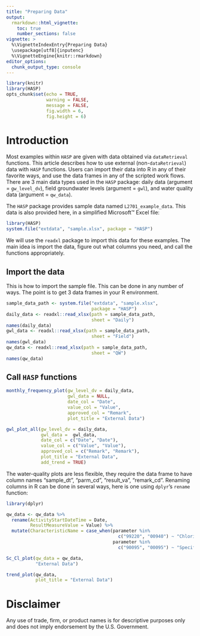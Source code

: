 ```yaml
---
title: "Preparing Data"
output: 
  rmarkdown::html_vignette:
    toc: true
    number_sections: false
vignette: >
  %\VignetteIndexEntry{Preparing Data}
  \usepackage[utf8]{inputenc}
  %\VignetteEngine{knitr::rmarkdown}
editor_options: 
  chunk_output_type: console
---
```


```r
library(knitr)
library(HASP)
opts_chunk$set(echo = TRUE,
               warning = FALSE,
               message = FALSE,
               fig.width = 6,
               fig.height = 6)

```


# Introduction

Most examples within `HASP` are given with data obtained via `dataRetrieval` functions. This article describes how to use external (non-`dataRetrieval`) data with `HASP` functions. Users can import their data into R in any of their favorite ways, and use the data frames in any of the scripted work flows. There are 3 main data types used in the `HASP` package: daily data (argument = `gw_level_dv`), field groundwater levels (argument = `gwl`), and water quality data (argument = `qw_data`). 

The `HASP` package provides sample data named `L2701_example_data`. This data is also provided here, in a simplified Microsoft&trade; Excel file:

```r
library(HASP)
system.file("extdata", "sample.xlsx", package = "HASP")
```


We will use the `readxl` package to import this data for these examples. The main idea is import the data, figure out what columns you need, and call the functions appropriately.

## Import the data

This is how to import the sample file. This can be done in any number of ways. The point is to get 3 data frames in your R environment. 

```r
sample_data_path <- system.file("extdata", "sample.xlsx",
                                package = "HASP")
daily_data <- readxl::read_xlsx(path = sample_data_path, 
                                sheet = "Daily")
names(daily_data)
gwl_data <- readxl::read_xlsx(path = sample_data_path, 
                                sheet = "Field")
names(gwl_data)
qw_data <- readxl::read_xlsx(path = sample_data_path, 
                                sheet = "QW") 
names(qw_data)

```

## Call `HASP` functions

```r
monthly_frequency_plot(gw_level_dv = daily_data,
                       gwl_data = NULL,
                       date_col = "Date",
                       value_col = "Value",
                       approved_col = "Remark",
                       plot_title = "External Data")

gwl_plot_all(gw_level_dv = daily_data,
             gwl_data =  gwl_data, 
             date_col = c("Date", "Date"),
             value_col = c("Value", "Value"),
             approved_col = c("Remark", "Remark"),
             plot_title = "External Data", 
             add_trend = TRUE)
```

The water-quality plots are less flexible, they require the data frame to have column names "sample_dt", "parm_cd", "result_va", "remark_cd". Renaming columns in R can be done in several ways, here is one using `dplyr`'s `rename` function:

```r
library(dplyr)

qw_data <- qw_data %>% 
  rename(ActivityStartDateTime = Date, 
         ResultMeasureValue = Value) %>%  
  mutate(CharacteristicName = case_when(parameter %in% 
                                          c("99220", "00940") ~ "Chloride",
                                        parameter %in% 
                                          c("90095", "00095") ~ "Specific conductance"))

Sc_Cl_plot(qw_data = qw_data, 
           "External Data")

trend_plot(qw_data, 
           plot_title = "External Data")

```


# Disclaimer

Any use of trade, firm, or product names is for descriptive purposes only and does not imply endorsement by the U.S. Government.